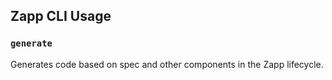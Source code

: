 ## Zapp CLI Usage

### `generate`

Generates code based on spec and other components in the Zapp lifecycle.
